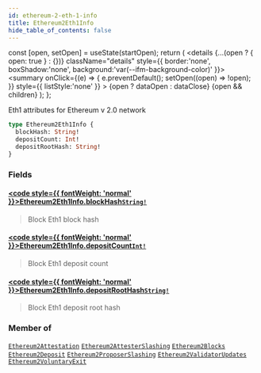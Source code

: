 ```yaml
---
id: ethereum-2-eth-1-info
title: Ethereum2Eth1Info
hide_table_of_contents: false
---
```







  const [open, setOpen] = useState(startOpen);
  return (
    <details {...(open ? { open: true } : {})} className="details" style={{ border:'none', boxShadow:'none', background:'var(--ifm-background-color)' }}>
      <summary
        onClick={(e) => {
          e.preventDefault();
          setOpen((open) => !open);
        }}
        style={{ listStyle:'none' }}
      >
      {open ? dataOpen : dataClose}
      </summary>
      {open && children}
    </details>
  );
};








Eth1 attributes for Ethereum v 2.0 network


```graphql
type Ethereum2Eth1Info {
  blockHash: String!
  depositCount: Int!
  depositRootHash: String!
}
```




### Fields

#### [<code style={{ fontWeight: 'normal' }}>Ethereum2Eth1Info.<b>blockHash</b></code>](#)<Bullet />[`String!`](/docs/v1/graphql-reference/scalars/string) <Badge class="badge badge--secondary" text="non-null"/> <Badge class="badge badge--secondary" text="scalar"/> 
> 
> 
> Block Eth1 block hash
> 

#### [<code style={{ fontWeight: 'normal' }}>Ethereum2Eth1Info.<b>depositCount</b></code>](#)<Bullet />[`Int!`](/docs/v1/graphql-reference/scalars/int) <Badge class="badge badge--secondary" text="non-null"/> <Badge class="badge badge--secondary" text="scalar"/> 
> 
> 
> Block Eth1 deposit count
> 

#### [<code style={{ fontWeight: 'normal' }}>Ethereum2Eth1Info.<b>depositRootHash</b></code>](#)<Bullet />[`String!`](/docs/v1/graphql-reference/scalars/string) <Badge class="badge badge--secondary" text="non-null"/> <Badge class="badge badge--secondary" text="scalar"/> 
> 
> 
> Block Eth1 deposit root hash
> 



### Member of

[`Ethereum2Attestation`](/docs/v1/graphql-reference/objects/ethereum-2-attestation)  <Badge class="secondary" text="object"/><Bullet />[`Ethereum2AttesterSlashing`](/docs/v1/graphql-reference/objects/ethereum-2-attester-slashing)  <Badge class="secondary" text="object"/><Bullet />[`Ethereum2Blocks`](/docs/v1/graphql-reference/objects/ethereum-2-blocks)  <Badge class="secondary" text="object"/><Bullet />[`Ethereum2Deposit`](/docs/v1/graphql-reference/objects/ethereum-2-deposit)  <Badge class="secondary" text="object"/><Bullet />[`Ethereum2ProposerSlashing`](/docs/v1/graphql-reference/objects/ethereum-2-proposer-slashing)  <Badge class="secondary" text="object"/><Bullet />[`Ethereum2ValidatorUpdates`](/docs/v1/graphql-reference/objects/ethereum-2-validator-updates)  <Badge class="secondary" text="object"/><Bullet />[`Ethereum2VoluntaryExit`](/docs/v1/graphql-reference/objects/ethereum-2-voluntary-exit)  <Badge class="secondary" text="object"/>

